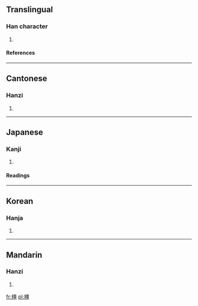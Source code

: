 ==Translingual==
===Han character===
{{Han char|rn=75|rad=木|as=13|sn=17|four=4191<sub>6</sub>|canj=木一田一 (DMWM)}}
# {{defn|Han|sort=木13}}
====References====
{{Han ref|kx=0555.360|dkj=15629|dj=0945.210|hdz=21300.010|uh=6A7F|ud=27263|bh=ED45|bd=60741}}

----
==Cantonese==
===Hanzi===
{{yue-hanzi|jyut=|y=geung1}}
# {{defn|Cantonese}}

----
==Japanese==
===Kanji===
{{ja-kanji|grade=|rs=木13}}
# {{defn|Japanese}} 
====Readings====
{{ja-readings|on=[[きょう]] (kyō)|kun=[[え]] (e), [[かし]] (kashi)}}

----
==Korean==
===Hanja===
{{ko-hanja|hangeul=[[강]]|eumhun=|rv=gang|mr=kang|y=kang}}
# {{defn|Korean}}

----
==Mandarin==
===Hanzi===
{{cmn-hanzi|pin=[[jiāng]] ([[jiang1]])|wg=chiang<sup>1</sup>}}
# {{defn|Mandarin}}

[[fr:橿]]
[[pl:橿]]